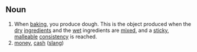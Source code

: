 ==Noun==
#When [[bake|baking]], you produce dough. This is the object produced when the [[dry]] [[ingredient]]s and the [[wet]] ingredients are [[mix]]ed, and a [[sticky]], [[malleable]] [[consistence|consistency]] is reached.
#[[money]], [[cash]] ([[slang]])